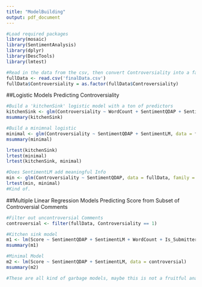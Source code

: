 ```yaml
---
title: "ModelBuilding"
output: pdf_document
---
```


```r
#Load required packages
library(mosaic)
library(SentimentAnalysis)
library(dplyr)
library(DescTools)
library(lmtest)
```

```r
#Read in the data from the csv, then convert Controversiality into a factor.
fullData <- read.csv('finalData.csv')
fullData$Controversiality = as.factor(fullData$Controversiality)
```
##Logistic Models Predicting Controversiality
```r
#Build a 'kitchenSink' logistic model with a ton of predictors 
kitchenSink <- glm(Controversiality ~ WordCount + SentimentQDAP + SentimentLM + SentimentHE + SentimentGI + Gilded, data = fullData, family = "binomial")
msummary(kitchenSink)

#Build a minimnal logistic
minimal <- glm(Controversiality ~ SentimentQDAP + SentimentLM, data = fullData, family = "binomial")
msummary(minimal)

lrtest(kitchenSink)
lrtest(minimal)
lrtest(kitchenSink, minimal)

#Does SentimentLM add meaningful Info
min <- glm(Controversiality ~ SentimentQDAP, data = fullData, family = "binomial")
lrtest(min, minimal)
#Kind of.

```
##Multiple Linear Regression Models Predicting Score from Subset of Controversial Comments
```r
#Filter out uncontroversial Comments
controversial <- filter(fullData, Controversiality == 1)

#Kitchen sink model
m1 <- lm(Score ~ SentimentQDAP + SentimentLM + WordCount + Is_Submitter + Gilded, data = controversial)
msummary(m1)

#Minimal Model
m2 <- lm(Score ~ SentimentQDAP + SentimentLM, data = controversial)
msummary(m2)

#These are all kind of garbage models, maybe this is not a fruitful analysis on this data set.
```

